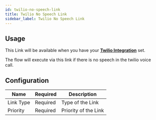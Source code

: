 ```yaml
---
id: twilio-no-speech-link
title: Twilio No Speech Link
sidebar_label: Twilio No Speech Link
---
```

## Usage
This Link will be available when you have your **[Twilio Integration](/convai-studio/integrations/channels/twilio)** set.

The flow will execute via this link if there is no speech in the twilio voice call.

## Configuration
| Name        | Required | Description                       |
|-------------|----------|-----------------------------------|
| Link Type   | Required | Type of the Link                  |
| Priority    | Required | Priority of the Link              |